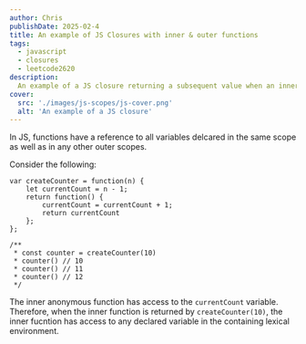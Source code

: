 ```yaml
---
author: Chris
publishDate: 2025-02-4
title: An example of JS Closures with inner & outer functions
tags:
  - javascript
  - closures
  - leetcode2620
description:
  An example of a JS closure returning a subsequent value when an inner function is invoked
cover:
  src: './images/js-scopes/js-cover.png'
  alt: 'An example of a JS closure'
---
```


In JS, functions have a reference to all variables delcared in the same scope as well as in any other outer scopes. 

Consider the following:

```
var createCounter = function(n) {
    let currentCount = n - 1;
    return function() {
        currentCount = currentCount + 1;
        return currentCount       
    };
};

/** 
 * const counter = createCounter(10)
 * counter() // 10
 * counter() // 11
 * counter() // 12
 */

```

The inner anonymous function has access to the `currentCount` variable. Therefore, when the inner function is returned by `createCounter(10)`, the inner fucntion has access to any declared variable in the containing lexical environment.